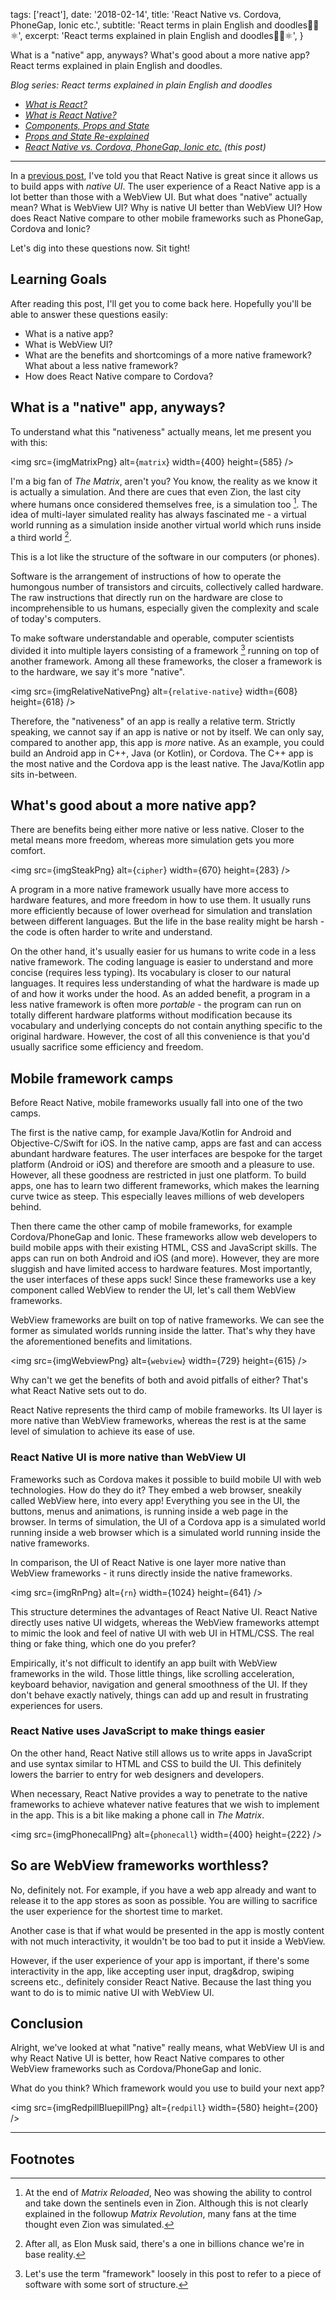 
  tags: ['react'],
  date: '2018-02-14',
  title: 'React Native vs. Cordova, PhoneGap, Ionic etc.',
  subtitle: 'React terms in plain English and doodles🌴🎄⚛',
  excerpt: 'React terms explained in plain English and doodles🌴🎄⚛',
}

<!--excerpt-->

What is a "native" app, anyways? What's good about a more native app? React terms explained in plain English and doodles.

<!--/excerpt-->

_Blog series: React terms explained in plain English and doodles_

- _[What is React?](/posts/what-is-react/)_
- _[What is React Native?](/posts/what-is-react-native)_
- _[Components, Props and State](/posts/react-mental-model-html-input)_
- _[Props and State Re-explained](/posts/props-state-reexplained)_
- _[React Native vs. Cordova, PhoneGap, Ionic etc.](/posts/react-native-vs-cordova) (this post)_

---

In a [previous post](/posts/what-is-react-native), I've told you that React Native is great since it allows us to build apps with _native UI_. The user experience of a React Native app is a lot better than those with a WebView UI. But what does "native" actually mean? What is WebView UI? Why is native UI better than WebView UI? How does React Native compare to other mobile frameworks such as PhoneGap, Cordova and Ionic?

Let's dig into these questions now. Sit tight!

## Learning Goals

After reading this post, I'll get you to come back here. Hopefully you'll be able to answer these questions easily:

- What is a native app?
- What is WebView UI?
- What are the benefits and shortcomings of a more native framework? What about a less native framework?
- How does React Native compare to Cordova?

## What is a "native" app, anyways?

To understand what this "nativeness" actually means, let me present you with this:

<img src={imgMatrixPng} alt={`matrix`} width={400} height={585} />

I'm a big fan of _The Matrix_, aren't you? You know, the reality as we know it is actually a simulation. And there are cues that even Zion, the last city where humans once considered themselves free, is a simulation too [^1]. The idea of multi-layer simulated reality has always fascinated me - a virtual world running as a simulation inside another virtual world which runs inside a third world [^2].

This is a lot like the structure of the software in our computers (or phones).

Software is the arrangement of instructions of how to operate the humongous number of transistors and circuits, collectively called hardware. The raw instructions that directly run on the hardware are close to incomprehensible to us humans, especially given the complexity and scale of today's computers.

To make software understandable and operable, computer scientists divided it into multiple layers consisting of a framework [^3] running on top of another framework. Among all these frameworks, the closer a framework is to the hardware, we say it's more "native".

<img
  src={imgRelativeNativePng}
  alt={`relative-native`}
  width={608}
  height={618}
/>

Therefore, the "nativeness" of an app is really a relative term. Strictly speaking, we cannot say if an app is native or not by itself. We can only say, compared to another app, this app is _more_ native. As an example, you could build an Android app in C++, Java (or Kotlin), or Cordova. The C++ app is the most native and the Cordova app is the least native. The Java/Kotlin app sits in-between.

## What's good about a more native app?

There are benefits being either more native or less native. Closer to the metal means more freedom, whereas more simulation gets you more comfort.

<img src={imgSteakPng} alt={`cipher`} width={670} height={283} />

A program in a more native framework usually have more access to hardware features, and more freedom in how to use them. It usually runs more efficiently because of lower overhead for simulation and translation between different languages. But the life in the base reality might be harsh - the code is often harder to write and understand.

On the other hand, it's usually easier for us humans to write code in a less native framework. The coding language is easier to understand and more concise (requires less typing). Its vocabulary is closer to our natural languages. It requires less understanding of what the hardware is made up of and how it works under the hood. As an added benefit, a program in a less native framework is often more _portable_ - the program can run on totally different hardware platforms without modification because its vocabulary and underlying concepts do not contain anything specific to the original hardware. However, the cost of all this convenience is that you'd usually sacrifice some efficiency and freedom.

## Mobile framework camps

Before React Native, mobile frameworks usually fall into one of the two camps.

The first is the native camp, for example Java/Kotlin for Android and Objective-C/Swift for iOS. In the native camp, apps are fast and can access abundant hardware features. The user interfaces are bespoke for the target platform (Android or iOS) and therefore are smooth and a pleasure to use. However, all these goodness are restricted in just one platform. To build apps, one has to learn two different frameworks, which makes the learning curve twice as steep. This especially leaves millions of web developers behind.

Then there came the other camp of mobile frameworks, for example Cordova/PhoneGap and Ionic. These frameworks allow web developers to build mobile apps with their existing HTML, CSS and JavaScript skills. The apps can run on both Android and iOS (and more). However, they are more sluggish and have limited access to hardware features. Most importantly, the user interfaces of these apps suck! Since these frameworks use a key component called WebView to render the UI, let's call them WebView frameworks.

WebView frameworks are built on top of native frameworks. We can see the former as simulated worlds running inside the latter. That's why they have the aforementioned benefits and limitations.

<img src={imgWebviewPng} alt={`webview`} width={729} height={615} />

Why can't we get the benefits of both and avoid pitfalls of either? That's what React Native sets out to do.

React Native represents the third camp of mobile frameworks. Its UI layer is more native than WebView frameworks, whereas the rest is at the same level of simulation to achieve its ease of use.

### React Native UI is more native than WebView UI

Frameworks such as Cordova makes it possible to build mobile UI with web technologies. How do they do it? They embed a web browser, sneakily called WebView here, into every app! Everything you see in the UI, the buttons, menus and animations, is running inside a web page in the browser. In terms of simulation, the UI of a Cordova app is a simulated world running inside a web browser which is a simulated world running inside the native frameworks.

In comparison, the UI of React Native is one layer more native than WebView frameworks - it runs directly inside the native frameworks.

<img src={imgRnPng} alt={`rn`} width={1024} height={641} />

This structure determines the advantages of React Native UI. React Native directly uses native UI widgets, whereas the WebView frameworks attempt to mimic the look and feel of native UI with web UI in HTML/CSS. The real thing or fake thing, which one do you prefer?

Empirically, it's not difficult to identify an app built with WebView frameworks in the wild. Those little things, like scrolling acceleration, keyboard behavior, navigation and general smoothness of the UI. If they don't behave exactly natively, things can add up and result in frustrating experiences for users.

### React Native uses JavaScript to make things easier

On the other hand, React Native still allows us to write apps in JavaScript and use syntax similar to HTML and CSS to build the UI. This definitely lowers the barrier to entry for web designers and developers.

When necessary, React Native provides a way to penetrate to the native frameworks to achieve whatever native features that we wish to implement in the app. This is a bit like making a phone call in _The Matrix_.

<img src={imgPhonecallPng} alt={`phonecall`} width={400} height={222} />

## So are WebView frameworks worthless?

No, definitely not. For example, if you have a web app already and want to release it to the app stores as soon as possible. You are willing to sacrifice the user experience for the shortest time to market.

Another case is that if what would be presented in the app is mostly content with not much interactivity, it wouldn't be too bad to put it inside a WebView.

However, if the user experience of your app is important, if there's some interactivity in the app, like accepting user input, drag&drop, swiping screens etc., definitely consider React Native. Because the last thing you want to do is to mimic native UI with WebView UI.

## Conclusion

Alright, we've looked at what "native" really means, what WebView UI is and why React Native UI is better, how React Native compares to other WebView frameworks such as Cordova/PhoneGap and Ionic.

What do you think? Which framework would you use to build your next app?

<img src={imgRedpillBluepillPng} alt={`redpill`} width={580} height={200} />

---

## Footnotes

[^1]: At the end of _Matrix Reloaded_, Neo was showing the ability to control and take down the sentinels even in Zion. Although this is not clearly explained in the followup _Matrix Revolution_, many fans at the time thought even Zion was simulated.
[^2]: After all, as Elon Musk said, there's a one in billions chance we're in base reality.
[^3]: Let's use the term "framework" loosely in this post to refer to a piece of software with some sort of structure.

